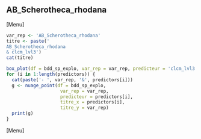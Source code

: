 ##  AB_Scherotheca_rhodana
[Menu]
```r
var_rep <- 'AB_Scherotheca_rhodana'
titre <- paste('
AB_Scherotheca_rhodana
& clcm_lvl3')
cat(titre)

box_plot(df = bdd_sp_explo, var_rep = var_rep, predicteur = 'clcm_lvl3', titre_x = 'clcm_lvl3', titre_y = var_rep)
for (i in 1:length(predictors)) {
  cat(paste('- ', var_rep, '&', predictors[i]))
  g <- nuage_point(df = bdd_sp_explo,
                    var_rep = var_rep,
                    predicteur = predictors[i],
                    titre_x = predictors[i],
                    titre_y = var_rep)
  print(g)
}
```
[Menu] 




